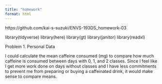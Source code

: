 ```yaml
---
title: "homework"
format: html
---
```


https://github.com/kai-s-suzuki/ENVS-193DS_homework-03

library(tidyverse)
library(here)
library(gt)
library(janitor)
library(readxl)

Problem 1. Personal Data

I could calculate the mean caffeine consumed (mg) to compare how much caffeine is consumed between days with 0, 1, and 2 classes. Since I feel like I get more work done on days without classes and I have less commitments to prevent me from preparing or buying a caffeinated drink, it would make sense to compare means. 